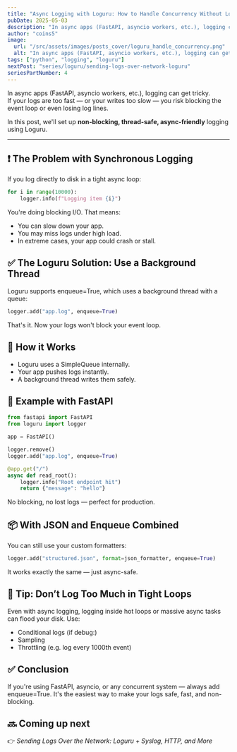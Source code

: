 ```yaml
---
title: "Async Logging with Loguru: How to Handle Concurrency Without Losing Logs"
pubDate: 2025-05-03
description: "In async apps (FastAPI, asyncio workers, etc.), logging can get tricky."
author: "coins5"
image:
  url: "/src/assets/images/posts_cover/loguru_handle_concurrency.png"
  alt: "In async apps (FastAPI, asyncio workers, etc.), logging can get tricky."
tags: ["python", "logging", "loguru"]
nextPost: "series/loguru/sending-logs-over-network-loguru"
seriesPartNumber: 4
---
```


In async apps (FastAPI, asyncio workers, etc.), logging can get tricky.  
If your logs are too fast — or your writes too slow — you risk blocking the event loop or even losing log lines.

In this post, we'll set up **non-blocking, thread-safe, async-friendly** logging using Loguru.

---

## ❗ The Problem with Synchronous Logging

If you log directly to disk in a tight async loop:

```python
for i in range(10000):
    logger.info(f"Logging item {i}")
```

You're doing blocking I/O. That means:

- You can slow down your app.
- You may miss logs under high load.
- In extreme cases, your app could crash or stall.

## ✅ The Loguru Solution: Use a Background Thread

Loguru supports enqueue=True, which uses a background thread with a queue:

```python
logger.add("app.log", enqueue=True)
```

That's it. Now your logs won't block your event loop.

## 🔬 How it Works

- Loguru uses a SimpleQueue internally.
- Your app pushes logs instantly.
- A background thread writes them safely.

## 🧪 Example with FastAPI

```python
from fastapi import FastAPI
from loguru import logger

app = FastAPI()

logger.remove()
logger.add("app.log", enqueue=True)

@app.get("/")
async def read_root():
    logger.info("Root endpoint hit")
    return {"message": "hello"}

```

No blocking, no lost logs — perfect for production.

## 📦 With JSON and Enqueue Combined

You can still use your custom formatters:

```python
logger.add("structured.json", format=json_formatter, enqueue=True)
```

It works exactly the same — just async-safe.

## 🧠 Tip: Don’t Log Too Much in Tight Loops

Even with async logging, logging inside hot loops or massive async tasks can flood your disk. Use:

- Conditional logs (if debug:)
- Sampling
- Throttling (e.g. log every 1000th event)

## ✅ Conclusion

If you're using FastAPI, asyncio, or any concurrent system — always add enqueue=True.
It's the easiest way to make your logs safe, fast, and non-blocking.

## 🔜 Coming up next

👉 _Sending Logs Over the Network: Loguru + Syslog, HTTP, and More_
